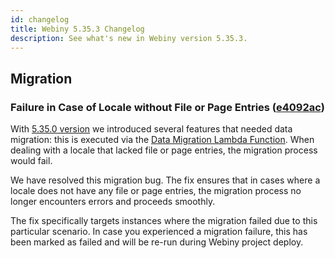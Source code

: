 ```yaml
---
id: changelog
title: Webiny 5.35.3 Changelog
description: See what's new in Webiny version 5.35.3.
---
```


## Migration

### Failure in Case of Locale without File or Page Entries ([e4092ac](https://github.com/webiny/webiny-js/commit/e4092ac5301ce6c3663c88324d5929a4bdc2a8e9))

With [5.35.0 version](https://www.webiny.com/docs/release-notes/5.35.0/changelog) we introduced several features that needed data migration: this is executed via the [Data Migration Lambda Function](https://www.webiny.com/docs/release-notes/5.35.0/changelog#data-migration-lambda-function-3079-3150). When dealing with a locale that lacked file or page entries, the migration process would fail.

We have resolved this migration bug. The fix ensures that in cases where a locale does not have any file or page entries, the migration process no longer encounters errors and proceeds smoothly.

<Alert type="warning">

The fix specifically targets instances where the migration failed due to this particular scenario. In case you experienced a migration failure, this has been marked as failed and will be re-run during Webiny project deploy.

</Alert>
